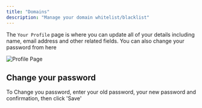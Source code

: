 ```yaml
---
title: "Domains"
description: "Manage your domain whitelist/blacklist"
---
```


The `Your Profile` page is where you can update all of your details including name, email address and other related fields. You can also change your password from here

![Profile Page](/assets/content/profile.png)


## Change your password

To Change you password, enter your old password, your new password and confirmation, then click 'Save'


